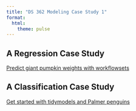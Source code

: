 ```yaml
---
title: "DS 362 Modeling Case Study 1"
format: 
  html:
    theme: pulse
---
```



## A Regression Case Study


[Predict giant pumpkin weights with workflowsets](https://juliasilge.com/blog/giant-pumpkins/)

## A Classification Case Study

[Get started with tidymodels and Palmer penguins](https://juliasilge.com/blog/palmer-penguins/)
